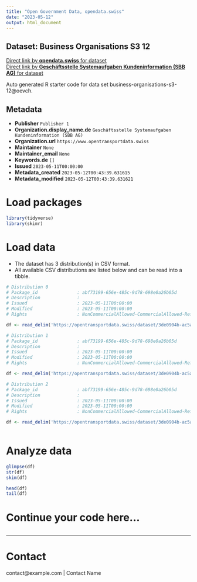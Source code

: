 ```yaml
---
title: "Open Government Data, opendata.swiss"
date: "2023-05-12"
output: html_document
---
```


## Dataset: Business Organisations S3 12



[Direct link by **opendata.swiss** for dataset](https://opendata.swiss/de/dataset/business-organisations-s3-12)<br>
[Direct link by **Geschäftsstelle Systemaufgaben Kundeninformation (SBB AG)** for dataset](https://opentransportdata.swiss/dataset/business-organisations-s3-12)

Auto generated R starter code for data set business-organisations-s3-12@oevch.

## Metadata

- **Publisher** `Publisher 1`
- **Organization.display_name.de** `Geschäftsstelle Systemaufgaben Kundeninformation (SBB AG)`
- **Organization.url** `https://www.opentransportdata.swiss`
- **Maintainer** `None`
- **Maintainer_email** `None`
- **Keywords.de** `[]`
- **Issued** `2023-05-11T00:00:00`
- **Metadata_created** `2023-05-12T00:43:39.631615`
- **Metadata_modified** `2023-05-12T00:43:39.631621`


# Load packages

```r

library(tidyverse)
library(skimr)

```

# Load data

-   The dataset has 3 distribution(s) in CSV format.
-   All available CSV distributions are listed below and can be read into a tibble.

```r

# Distribution 0
# Package_id               : abf73199-656e-485c-9d78-698e0a26b05d
# Description              : 
# Issued                   : 2023-05-11T00:00:00
# Modified                 : 2023-05-11T00:00:00
# Rights                   : NonCommercialAllowed-CommercialAllowed-ReferenceRequired

df <- read_delim('https://opentransportdata.swiss/dataset/3de0904b-ac5a-4bc3-ad88-88c65a571ed6/resource/2c832398-5f73-4dde-8943-3b0d49594b70/download/full_business_organisation_versions_2023-05-11.csv')

# Distribution 1
# Package_id               : abf73199-656e-485c-9d78-698e0a26b05d
# Description              : 
# Issued                   : 2023-05-11T00:00:00
# Modified                 : 2023-05-11T00:00:00
# Rights                   : NonCommercialAllowed-CommercialAllowed-ReferenceRequired

df <- read_delim('https://opentransportdata.swiss/dataset/3de0904b-ac5a-4bc3-ad88-88c65a571ed6/resource/2496d2ff-45f1-453f-a91e-9b89920906b3/download/future_timetable_business_organisation_versions_2023-05-11.csv')

# Distribution 2
# Package_id               : abf73199-656e-485c-9d78-698e0a26b05d
# Description              : 
# Issued                   : 2023-05-11T00:00:00
# Modified                 : 2023-05-11T00:00:00
# Rights                   : NonCommercialAllowed-CommercialAllowed-ReferenceRequired

df <- read_delim('https://opentransportdata.swiss/dataset/3de0904b-ac5a-4bc3-ad88-88c65a571ed6/resource/477f5e41-b2fc-46c3-ae17-d16b3ce02b65/download/actual_date_business_organisation_versions_2023-05-11.csv')



```

# Analyze data

```r

glimpse(df)
str(df)
skim(df)

head(df)
tail(df)

```

# Continue your code here...

```r

```

------------------------------------------------------------------------

# Contact

contact@example.com | Contact Name
